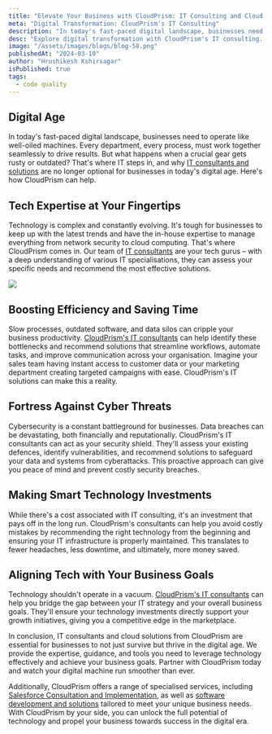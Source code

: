 ```yaml
---
title: "Elevate Your Business with CloudPrism: IT Consulting and Cloud Solutions in the"
meta: "Digital Transformation: CloudPrism's IT Consulting"
description: "In today's fast-paced digital landscape, businesses need to operate like well-oiled machines. Every department, every process, must work together seamlessly to drive results. But what happens when a crucial gear gets rusty or outdated? That's where IT steps in, and why IT consultants and solutions are no longer optional for businesses in today's digital age."
desc: "Explore digital transformation with CloudPrism's IT consulting. Propel your business forward with innovative cloud solutions."
image: "/assets/images/blogs/blog-58.png"
publishedAt: "2024-03-10"
author: "Hrushikesh Kshirsagar"
isPublished: true
tags:
  - code quality
---
```


## Digital Age

In today's fast-paced digital landscape, businesses need to operate like well-oiled machines. Every department, every process, must work together seamlessly to drive results. But what happens when a crucial gear gets rusty or outdated? That's where IT steps in, and why [IT consultants and solutions](https://cloudprism.in/) are no longer optional for businesses in today's digital age. Here's how CloudPrism can help.

## Tech Expertise at Your Fingertips

Technology is complex and constantly evolving. It's tough for businesses to keep up with the latest trends and have the in-house expertise to manage everything from network security to cloud computing. That's where CloudPrism comes in. Our team of [IT consultants](https://cloudprism.in/) are your tech gurus – with a deep understanding of various IT specialisations, they can assess your specific needs and recommend the most effective solutions.

<Image src="/assets/images/blogs/blog-59.png" />

## Boosting Efficiency and Saving Time

Slow processes, outdated software, and data silos can cripple your business productivity. [CloudPrism's IT consultants](https://cloudprism.in/) can help identify these bottlenecks and recommend solutions that streamline workflows, automate tasks, and improve communication across your organisation. Imagine your sales team having instant access to customer data or your marketing department creating targeted campaigns with ease. CloudPrism's IT solutions can make this a reality.

## Fortress Against Cyber Threats

Cybersecurity is a constant battleground for businesses. Data breaches can be devastating, both financially and reputationally. CloudPrism's IT consultants can act as your security shield. They'll assess your existing defences, identify vulnerabilities, and recommend solutions to safeguard your data and systems from cyberattacks. This proactive approach can give you peace of mind and prevent costly security breaches.

## Making Smart Technology Investments

While there's a cost associated with IT consulting, it's an investment that pays off in the long run. CloudPrism's consultants can help you avoid costly mistakes by recommending the right technology from the beginning and ensuring your IT infrastructure is properly maintained. This translates to fewer headaches, less downtime, and ultimately, more money saved.

## Aligning Tech with Your Business Goals

Technology shouldn't operate in a vacuum. [CloudPrism's IT consultants](https://cloudprism.in/) can help you bridge the gap between your IT strategy and your overall business goals. They'll ensure your technology investments directly support your growth initiatives, giving you a competitive edge in the marketplace.

In conclusion, IT consultants and cloud solutions from CloudPrism are essential for businesses to not just survive but thrive in the digital age. We provide the expertise, guidance, and tools you need to leverage technology effectively and achieve your business goals. Partner with CloudPrism today and watch your digital machine run smoother than ever.

Additionally, CloudPrism offers a range of specialised services, including [Salesforce Consultation and Implementation](https://cloudprism.in/salesforce-consultation), as well as [software development and solutions](https://cloudprism.in/salesforce-consultation) tailored to meet your unique business needs. With CloudPrism by your side, you can unlock the full potential of technology and propel your business towards success in the digital era.
